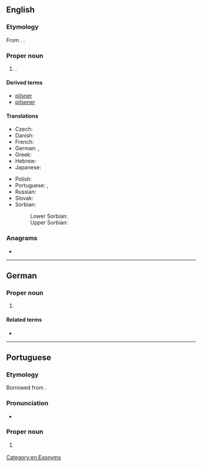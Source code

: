 {{also|pilsen}}
==English==
{{wikipedia}}

===Etymology===
From {{der|en|de|Pilsen}}. {{doublet|en|Plzen}}.

===Proper noun===
{{en-proper noun}}

# {{place|en|city|in western|r/Bohemia|c/Czech Republic}}.

====Derived terms====
* [[pilsner]]
* [[pilsener]]

====Translations====
{{trans-top|city in the Czech Republic}}
* Czech: {{t+|cs|Plzeň|f}}
* Danish: {{t|da|Plzeň}}
* French: {{t|fr|Pilsen|m}}
* German: {{t|de|Pilsen|n}}, {{t+|de|Plzeň|n}}
* Greek: {{t|el|Πίλσεν}}
* Hebrew: {{t|he|פלזן}}
* Japanese: {{t|ja|ピルゼン|tr=Piruzen|sc=Jpan}}
{{trans-mid}}
* Polish: {{t+|pl|Pilzno|n}}
* Portuguese: {{t|pt|Pilsen|f}}, {{t|pt|Plzen|f}}
* Russian: {{t|ru|Пльзень|m}}
* Slovak: {{t|sk|Plzeň|f}}
* Sorbian:
*: Lower Sorbian: {{t|dsb|Plzeň}}
*: Upper Sorbian: {{t|hsb|Pilzeń}}
{{trans-bottom}}

===Anagrams===
* {{anagrams|en|a=eilnps|Esplin|L-spine|pinsel|spinel|spline}}

[[Category:en:Exonyms]]

----

==German==
{{wikipedia|lang=de}}

===Proper noun===
{{de-proper noun|n}}

# {{place|de|city|c/Czech Republic|t=Pilsen}}

====Related terms====
* {{l|de|Pilsner}}

{{C|de|Exonyms}}

----

==Portuguese==

===Etymology===
Borrowed from {{bor|pt|de|Pilsen}}.

===Pronunciation===
* {{a|Brazil}} {{IPA|pt|/ˈpiw.sẽj̃/}}

===Proper noun===
{{pt-proper noun|f}}

# {{place|pt|city|c/Czech Republic|t1=Pilsen|t2=Plzen}}
#: {{syn|pt|Plzen}}